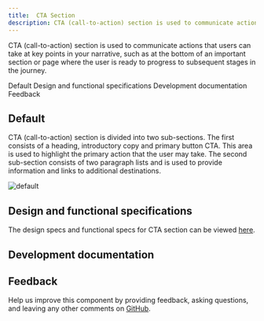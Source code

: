 ```yaml
---
title:  CTA Section
description: CTA (call-to-action) section is used to communicate actions that users can take at key points in your narrative, such as at the bottom of an important section or page where the user is ready to progress to subsequent stages in the journey. 
---
```



<PageDescription>

CTA (call-to-action) section is used to communicate actions that users can take at key points in your narrative, such as at the bottom of an important section or page where the user is ready to progress to subsequent stages in the journey. 

</PageDescription>

<AnchorLinks>

<AnchorLink>Default</AnchorLink>
<AnchorLink>Design and functional specifications</AnchorLink>
<AnchorLink>Development documentation</AnchorLink>
<AnchorLink>Feedback</AnchorLink>

</AnchorLinks>

## Default
CTA (call-to-action) section is divided into two sub-sections. The first consists of a heading, introductory copy and primary button CTA. This area is used to highlight the primary action that the user may take. The second sub-section consists of two paragraph lists and is used to provide information and links to additional destinations.

![default](../..//images/pattern/cta-section/cta-section.jpg)

## Design and functional specifications

The design specs and functional specs for CTA section can be viewed [here](https://ibm.box.com/s/yz1uixuxjf7lge5yvrup3yb3owj70071).

## Development documentation

<ComponentStatus name="CTA section" type="layout" />

## Feedback

Help us improve this component by providing feedback, asking questions, and leaving any other comments on [GitHub](https://github.com/carbon-design-system/ibm-dotcom-library).
